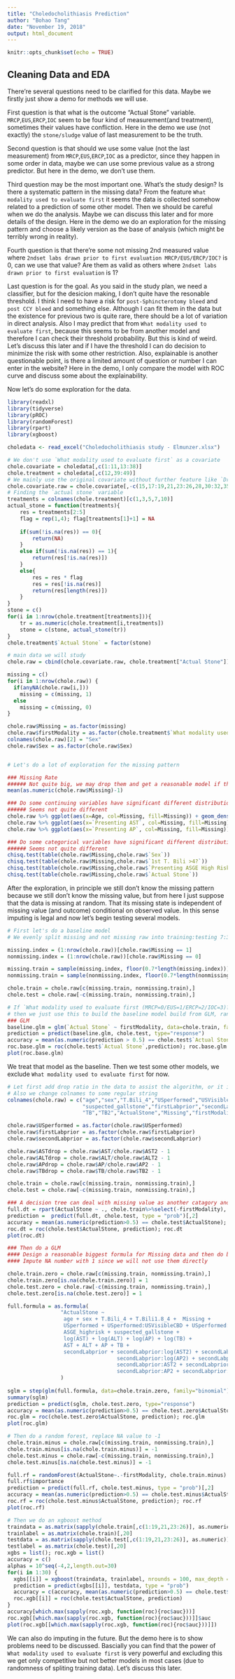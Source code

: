 ```yaml
---
title: "Choledocholithiasis Prediction"
author: "Bohao Tang"
date: "November 19, 2018"
output: html_document
---
```


```r
knitr::opts_chunk$set(echo = TRUE)
```

## Cleaning Data and EDA

There're several questions need to be clarified for this data. Maybe we firstly just show a demo for methods we will use.

First question is that what is the outcome "Actual Stone" variable. `MRCP`,`EUS`,`ERCP`,`IOC` seem to be four kind of measurement(and treatment), sometimes their values have confliction. Here in the demo we use (not exactly) the `stone/sludge` value of last measurement to be the truth.

Second question is that should we use some value (not the last measurement) from `MRCP`,`EUS`,`ERCP`,`IOC` as a predictor, since they happen in some order in data, maybe we can use some previous value as a strong predictor. But here in the demo, we don't use them.

Third question may be the most important one. What's the study design? Is there a systematic pattern in the missing data? From the feature `What modality used to evaluate first` it seems the data is collected somehow related to a prediction of some other model. Then we should be careful when we do the analysis. Maybe we can discuss this later and for more details of the design. Here in the demo we do an exploration for the missing pattern and choose a likely version as the base of analysis (which might be terribly wrong in reality).

Fourth question is that there're some not missing 2nd measured value where `2ndset labs drawn prior to first evaluation MRCP/EUS/ERCP/IOC?` is 0, can we use that value? Are them as valid as others where `2ndset labs drawn prior to first evaluation` is 1?

Last question is for the goal. As you said in the study plan, we need a classifier, but for the desicion making, I don't quite have the resonable threshold. I think I need to have a risk for `post-Sphincterotomy bleed` and `post CCY bleed` and something else. Although I can fit them in the data but the existence for previous two is quite rare, there should be a lot of variation in direct analysis. Also I may predict that from `What modality used to evaluate first`, because this seems to be from another model and therefore I can check their threshold probability. But this is kind of weird. Let's discuss this later and if I have the threshold I can do decision to minimize the risk with some other restriction. Also, explainable is another questionable point, is there a limited amount of question or number I can enter in the website? Here in the demo, I only compare the model with ROC curve and discuss some about the explainability.

Now let's do some exploration for the data.
```r
library(readxl)
library(tidyverse)
library(pROC)
library(randomForest)
library(rpart)
library(xgboost)

choledata <- read_excel("Choledocholithiasis study - Elmunzer.xlsx")

# We don't use `What modality used to evaluate first` as a covariate
chole.covariate = choledata[,c(1:11,13:38)]
chole.treatment = choledata[,c(12,39:49)]
# We mainly use the original covariate without further feature like `Drop in AP` in first stage.
chole.covariate.raw = chole.covariate[,-c(15,17:19,21,23:26,28,30:32,35:37)]
# Finding the `actual stone` variable  
treatments = colnames(chole.treatment)[c(1,3,5,7,10)]
actual_stone = function(treatments){
    res = treatments[2:5]  
    flag = rep(1,4); flag[treatments[1]+1] = NA
    
    if(sum(!is.na(res)) == 0){
        return(NA)
    }
    else if(sum(!is.na(res)) == 1){
        return(res[!is.na(res)])
    }
    else{
        res = res * flag
        res = res[!is.na(res)]
        return(res[length(res)])
    }
}
stone = c()
for(i in 1:nrow(chole.treatment[treatments])){
    tr = as.numeric(chole.treatment[i,treatments])
    stone = c(stone, actual_stone(tr))
}
chole.treatment$`Actual Stone` = factor(stone)

# main data we will study
chole.raw = cbind(chole.covariate.raw, chole.treatment["Actual Stone"])[!is.na(chole.treatment$`Actual Stone`),] %>% select(-c(Subject,`CCY Date`))

missing = c()
for(i in 1:nrow(chole.raw)) {
  if(anyNA(chole.raw[i,]))
    missing = c(missing, 1)
  else
    missing = c(missing, 0)
}

chole.raw$Missing = as.factor(missing)
chole.raw$firstModality = as.factor(chole.treatment$`What modality used to evaluate first (MRCP=0/EUS=1/ERCP=2/IOC=3)?`[!is.na(chole.treatment$`Actual Stone`)])
colnames(chole.raw)[2] = "Sex"
chole.raw$Sex = as.factor(chole.raw$Sex)


# Let's do a lot of exploration for the missing pattern

### Missing Rate
###### Not quite big, we may drop them and get a reasonable model if the missing is at random. 
mean(as.numeric(chole.raw$Missing)-1)

### Do some continuing variables have significant different distribution between missing and not missing?
###### Seems not quite different
chole.raw %>% ggplot(aes(x=Age, col=Missing, fill=Missing)) + geom_density(alpha=0.7)
chole.raw %>% ggplot(aes(x=`Presenting AST`, col=Missing, fill=Missing)) + geom_density(alpha=0.7)
chole.raw %>% ggplot(aes(x=`Presenting AP`, col=Missing, fill=Missing)) + geom_density(alpha=0.7)

### Do some categorical variables have significant different distribution between missing and not missing?
###### Seems not quite different
chisq.test(table(chole.raw$Missing,chole.raw$`Sex`))
chisq.test(table(chole.raw$Missing,chole.raw$`1st T. Bili >4?`))
chisq.test(table(chole.raw$Missing,chole.raw$`Presenting ASGE High Risk probability?`))
chisq.test(table(chole.raw$Missing,chole.raw$`Actual Stone`))

```

After the exploration, in principle we still don't know the missing pattern because we still don't know the missing value, but from here I just suppose that the data is missing at random. That its missing state is independent of missing value (and outcome) conditional on observed value. In this sense imputing is legal and now let's begin testing several models.

```r
# First let's do a baseline model
# We evenly split missing and not missing raw into training:testing 7:3

missing.index = (1:nrow(chole.raw))[chole.raw$Missing == 1]
nonmissing.index = (1:nrow(chole.raw))[chole.raw$Missing == 0]

missing.train = sample(missing.index, floor(0.7*length(missing.index)))
nonmissing.train = sample(nonmissing.index, floor(0.7*length(nonmissing.index)))

chole.train = chole.raw[c(missing.train, nonmissing.train),]
chole.test = chole.raw[-c(missing.train, nonmissing.train),]

# If `What modality used to evaluate first (MRCP=0/EUS=1/ERCP=2/IOC=3)?` is truly from prediction of other model
# then we just use this to build the baseline model build from GLM, randomForest and decision tree. 
### GLM
baseline.glm = glm(`Actual Stone` ~ firstModality, data=chole.train, family="binomial")
prediction = predict(baseline.glm, chole.test, type="response")
accuracy = mean(as.numeric(prediction > 0.5) == chole.test$`Actual Stone`); accuracy
roc.base.glm = roc(chole.test$`Actual Stone`,prediction); roc.base.glm
plot(roc.base.glm)
```

We treat that model as the baseline. Then we test some other models, we exclude `What modality used to evaluate first` for now.

```r

# Let first add drop ratio in the data to assist the algorithm, or it is hard to learn the ratio
# Also we change colnames to some regular string
colnames(chole.raw) = c("age","sex","T.Bili_4","USperformed","USVisibleCBD","CBD_6","T.Bili1.8_4","ASGE_highrisk",
                        "suspected_gallstone","firstLabprior","secondLabprior","AST","AST2","ALT","ALT2","AP","AP2",
                        "TB","TB2","ActualStone","Missing","firstModality")

chole.raw$USperformed = as.factor(chole.raw$USperformed)
chole.raw$firstLabprior = as.factor(chole.raw$firstLabprior)
chole.raw$secondLabprior = as.factor(chole.raw$secondLabprior)

chole.raw$ASTdrop = chole.raw$AST/chole.raw$AST2 - 1
chole.raw$ALTdrop = chole.raw$ALT/chole.raw$ALT2 - 1
chole.raw$APdrop = chole.raw$AP/chole.raw$AP2 - 1
chole.raw$TBdrop = chole.raw$TB/chole.raw$TB2 - 1

chole.train = chole.raw[c(missing.train, nonmissing.train),]
chole.test = chole.raw[-c(missing.train, nonmissing.train),]

### A decision tree can deal with missing value as another catagory and we use it first
full.dt = rpart(ActualStone ~ ., chole.train%>%select(-firstModality), method = "class"); full.dt
prediction =  predict(full.dt, chole.test, type = "prob")[,2]
accuracy = mean(as.numeric(prediction>0.5) == chole.test$ActualStone); accuracy
roc.dt = roc(chole.test$ActualStone, prediction); roc.dt
plot(roc.dt)

### Then do a GLM
#### Design a reasonable biggest formula for Missing data and then do backward step search
#### Impute NA number with 1 since we will not use them directly

chole.train.zero = chole.raw[c(missing.train, nonmissing.train),]
chole.train.zero[is.na(chole.train.zero)] = 1
chole.test.zero = chole.raw[-c(missing.train, nonmissing.train),]
chole.test.zero[is.na(chole.test.zero)] = 1

full.formula = as.formula(
                 "ActualStone ~ 
                  age + sex + T.Bili_4 + T.Bili1.8_4 +  Missing +
                  USperformed + USperformed:USVisibleCBD + USperformed:CBD_6 +
                  ASGE_highrisk + suspected_gallstone + 
                  log(AST) + log(ALT) + log(AP) + log(TB) +
                  AST + ALT + AP + TB +
                  secondLabprior + secondLabprior:log(AST2) + secondLabprior:log(ALT2) + 
                                   secondLabprior:log(AP2) + secondLabprior:log(TB2) + 
                                   secondLabprior:AST2 + secondLabprior:ALT2 + 
                                   secondLabprior:AP2 + secondLabprior:TB2"
                 )
          
sglm = step(glm(full.formula, data=chole.train.zero, family="binomial"), direction = "backward", trace = F)
summary(sglm)
prediction = predict(sglm, chole.test.zero, type="response")
accuracy = mean(as.numeric(prediction>0.5) == chole.test.zero$ActualStone); accuracy
roc.glm = roc(chole.test.zero$ActualStone, prediction); roc.glm
plot(roc.glm)

# Then do a random forest, replace NA value to -1
chole.train.minus = chole.raw[c(missing.train, nonmissing.train),]
chole.train.minus[is.na(chole.train.minus)] = -1
chole.test.minus = chole.raw[-c(missing.train, nonmissing.train),]
chole.test.minus[is.na(chole.test.minus)] = -1

full.rf = randomForest(ActualStone~.-firstModality, chole.train.minus)
full.rf$importance
prediction = predict(full.rf, chole.test.minus, type = "prob")[,2]
accuracy = mean(as.numeric(prediction>0.5) == chole.test.minus$ActualStone); accuracy
roc.rf = roc(chole.test.minus$ActualStone, prediction); roc.rf
plot(roc.rf)

# Then we do an xgboost method
traindata = as.matrix(sapply(chole.train[,c(1:19,21,23:26)], as.numeric))
trainlabel = as.matrix(chole.train)[,20]
testdata = as.matrix(sapply(chole.test[,c(1:19,21,23:26)], as.numeric))
testlabel = as.matrix(chole.test)[,20]
xgbs = list(); roc.xgb = list()
accuracy = c()
alphas = 10^seq(-4,2,length.out=30)
for(i in 1:30) {
  xgbs[[i]] = xgboost(traindata, trainlabel, nrounds = 100, max_depth = 10, eta = 1, alpha=alphas[i], verbose = F)
  prediction = predict(xgbs[[i]], testdata, type = "prob")
  accuracy = c(accuracy, mean(as.numeric(prediction>0.5) == chole.test$ActualStone))
  roc.xgb[[i]] = roc(chole.test$ActualStone, prediction)
}
accuracy[which.max(sapply(roc.xgb, function(roc){roc$auc}))]
roc.xgb[[which.max(sapply(roc.xgb, function(roc){roc$auc}))]]$auc
plot(roc.xgb[[which.max(sapply(roc.xgb, function(roc){roc$auc}))]])
```

We can also do imputing in the future. But the demo here is to show problems need to be discussed. Bascially you can find that the power of `What modality used to evaluate first` is very powerful and excluding this we get only competitive but not better models in most cases (due to randomness of spliting training data). Let's discuss this later.



















